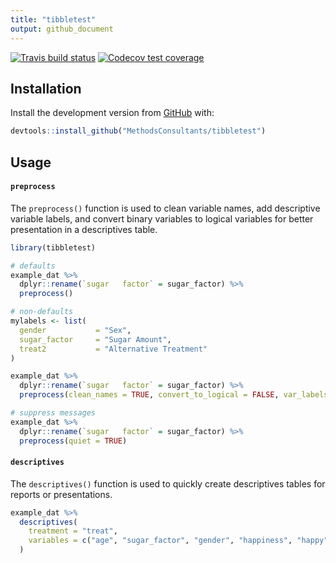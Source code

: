 ```yaml
---
title: "tibbletest"
output: github_document
---
```


[![Travis build status](https://travis-ci.org/MethodsConsultants/tibbletest.svg?branch=master)](https://travis-ci.org/MethodsConsultants/tibbletest)
[![Codecov test coverage](https://codecov.io/gh/MethodsConsultants/tibbletest/branch/master/graph/badge.svg)](https://codecov.io/gh/MethodsConsultants/tibbletest?branch=master)

## Installation

Install the development version from [GitHub](https://github.com/) with: 

```r
devtools::install_github("MethodsConsultants/tibbletest")
```


## Usage

#### `preprocess`

The `preprocess()` function is used to clean variable names, add descriptive variable labels, and convert binary variables to logical variables for better presentation in a descriptives table.

```r

library(tibbletest)

# defaults
example_dat %>% 
  dplyr::rename(`sugar   factor` = sugar_factor) %>% 
  preprocess()

# non-defaults
mylabels <- list(
  gender           = "Sex",
  sugar_factor     = "Sugar Amount",
  treat2           = "Alternative Treatment"
)

example_dat %>% 
  dplyr::rename(`sugar   factor` = sugar_factor) %>% 
  preprocess(clean_names = TRUE, convert_to_logical = FALSE, var_labels = mylabels)

# suppress messages
example_dat %>% 
  dplyr::rename(`sugar   factor` = sugar_factor) %>% 
  preprocess(quiet = TRUE)
```


#### `descriptives`

The `descriptives()` function is used to quickly create descriptives tables for reports or presentations.

```r

example_dat %>% 
  descriptives(
    treatment = "treat", 
    variables = c("age", "sugar_factor", "gender", "happiness", "happy")
  )
```
